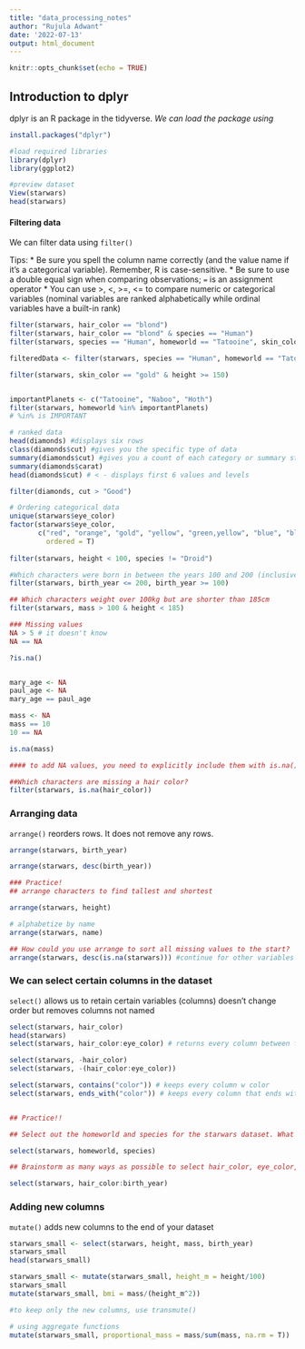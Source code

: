 ```yaml
---
title: "data_processing_notes"
author: "Rujula Adwant"
date: '2022-07-13'
output: html_document
---
```


```r
knitr::opts_chunk$set(echo = TRUE)
```

## Introduction to dplyr

dplyr is an R package in the tidyverse. *We can load the package using*

``` r

install.packages("dplyr")

#load required libraries
library(dplyr)
library(ggplot2)

#preview dataset
View(starwars)
head(starwars)


```

#### Filtering data 
We can filter data using `filter()`

Tips:
* Be sure you spell the column name correctly (and the value name if it's a categorical variable). Remember, R is case-sensitive.
* Be sure to use a double equal sign when comparing observations; `=` is an assignment operator
* You can use >, <, >=, <= to compare numeric or categorical variables (nominal variables are ranked alphabetically while ordinal variables have a built-in rank)

``` r

filter(starwars, hair_color == "blond")
filter(starwars, hair_color == "blond" & species == "Human")
filter(starwars, species == "Human", homeworld == "Tatooine", skin_color == "fair")

filteredData <- filter(starwars, species == "Human", homeworld == "Tatooine")

filter(starwars, skin_color == "gold" & height >= 150)


importantPlanets <- c("Tatooine", "Naboo", "Hoth")
filter(starwars, homeworld %in% importantPlanets)
# %in% is IMPORTANT

# ranked data
head(diamonds) #displays six rows
class(diamonds$cut) #gives you the specific type of data
summary(diamonds$cut) #gives you a count of each category or summary statistics if numeric
summary(diamonds$carat)
head(diamonds$cut) # < - displays first 6 values and levels

filter(diamonds, cut > "Good")

# Ordering categorical data
unique(starwars$eye_color)
factor(starwars$eye_color,
       c("red", "orange", "gold", "yellow", "green,yellow", "blue", "black"), 
         ordered = T)
       
filter(starwars, height < 100, species != "Droid")

#Which characters were born in between the years 100 and 200 (inclusive)
filter(starwars, birth_year <= 200, birth_year >= 100)

## Which characters weight over 100kg but are shorter than 185cm
filter(starwars, mass > 100 & height < 185)

### Missing values 
NA > 5 # it doesn't know
NA == NA

?is.na()


mary_age <- NA
paul_age <- NA
mary_age == paul_age

mass <- NA
mass == 10
10 == NA

is.na(mass)

#### to add NA values, you need to explicitly include them with is.na()

##Which characters are missing a hair color?
filter(starwars, is.na(hair_color))


```

### Arranging data
`arrange()` reorders rows. It does not remove any rows.


```r

arrange(starwars, birth_year)

arrange(starwars, desc(birth_year))

### Practice!
## arrange characters to find tallest and shortest

arrange(starwars, height)

# alphabetize by name
arrange(starwars, name)

## How could you use arrange to sort all missing values to the start?
arrange(starwars, desc(is.na(starwars))) #continue for other variables


```

### We can select certain columns in the dataset
`select()` allows us to retain certain variables (columns)
doesn't change order but removes columns not named

``` r

select(starwars, hair_color)
head(starwars)
select(starwars, hair_color:eye_color) # returns every column between first:last, including first:last

select(starwars, -hair_color)
select(starwars, -(hair_color:eye_color))

select(starwars, contains("color")) # keeps every column w color
select(starwars, ends_with("color")) # keeps every column that ends with


## Practice!!

## Select out the homeworld and species for the starwars dataset. What question might this subset of variables help answer?

select(starwars, homeworld, species)

## Brainstorm as many ways as possible to select hair_color, eye_color, skin_color, and birth_year

select(starwars, hair_color:birth_year)
```

### Adding new columns
`mutate()` adds new columns to the end of your dataset

```r

starwars_small <- select(starwars, height, mass, birth_year)
starwars_small
head(starwars_small)

starwars_small <- mutate(starwars_small, height_m = height/100)
starwars_small
mutate(starwars_small, bmi = mass/(height_m^2))

#to keep only the new columns, use transmute()

# using aggregate functions
mutate(starwars_small, proportional_mass = mass/sum(mass, na.rm = T))

```